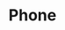 ---
title: "Phone"
description: "Displays a menu to the user — such as a set of actions or functions — triggered by a button."
---